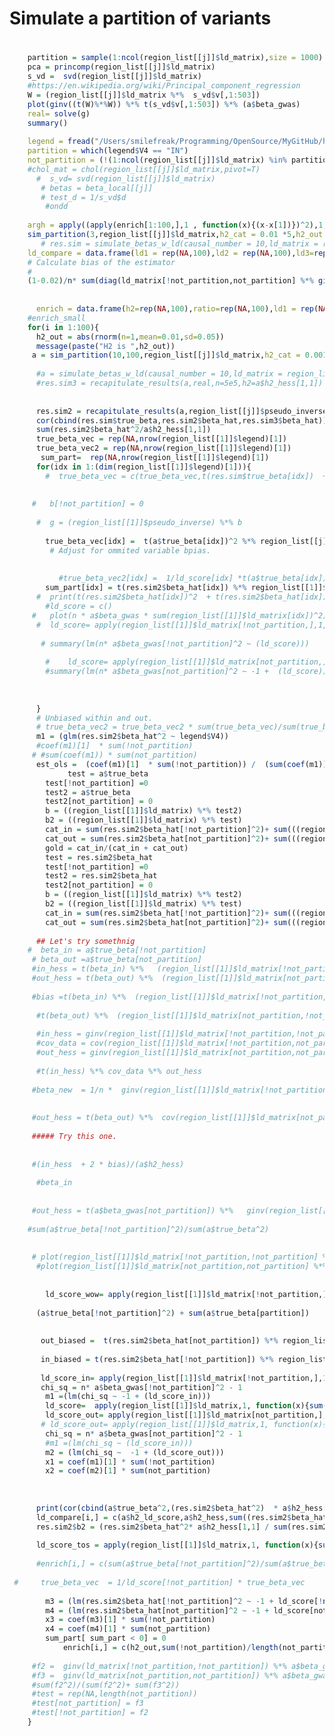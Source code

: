 # Simulate a partition of variants
#

```r

    partition = sample(1:ncol(region_list[[j]]$ld_matrix),size = 1000)
    pca = princomp(region_list[[j]]$ld_matrix)
    s_vd =  svd(region_list[[j]]$ld_matrix)
    #https://en.wikipedia.org/wiki/Principal_component_regression
    W = (region_list[[j]]$ld_matrix %*%  s_vd$v[,1:503])
    plot(ginv((t(W)%*%W)) %*% t(s_vd$v[,1:503]) %*% (a$beta_gwas)
    real= solve(g)
    summary()
    
    legend = fread("/Users/smilefreak/Programming/OpenSource/MyGitHub/hess/causal_betas/dat/ct_and_ctg_bedfiles/cell_type_group_specific/legend.txt", header=F)
    partition = which(legend$V4 == "IN")
    not_partition = (!(1:ncol(region_list[[j]]$ld_matrix) %in% partition))
    #chol_mat = chol(region_list[[j]]$ld_matrix,pivot=T)
      #  s_vd= svd(region_list[[j]]$ld_matrix)
       # betas = beta_local[[j]]
       # test_d = 1/s_vd$d
        #ondd
    
    argh = apply((apply(enrich[1:100,],1 , function(x){(x-x[1])})^2),1,mean)
    sim_partition(3,region_list[[j]]$ld_matrix,h2_cat = 0.01 *5,h2_out = 0.01,n=5e5,category = !not_partition)
       # res.sim = simulate_betas_w_ld(causal_number = 10,ld_matrix = region_list[[1]]$ld_matrix,h2=0.001,n=n,only_these_idxs=!not_partitionpartition) 
    ld_compare = data.frame(ld1 = rep(NA,100),ld2 = rep(NA,100),ld3=rep(NA,100),ld4=rep(NA,100))
    # Calculate bias of the estimator
    #
    (1-0.02)/n* sum(diag(ld_matrix[!not_partition,not_partition] %*% ginv(ld_matrix[not_partition,not_partition]) %*%t(ld_matrix[!not_partition,not_partition]) %*% ginv(ld_matrix[!not_partition,!not_partition])))
    
    
      enrich = data.frame(h2=rep(NA,100),ratio=rep(NA,100),ld1 = rep(NA,100),ld2 = rep(NA,100),ld3=rep(NA,100),ld4=rep(NA,100),ld5=rep(NA,100),ld_score=rep(NA,100),biase_hess=rep(NA,100),new_ld_score=rep(NA,100), est_ols=rep(NA,100),new_projection=rep(NA,100),gold=rep(NA,100))
    #enrich_small 
    for(i in 1:100){
      h2_out = abs(rnorm(n=1,mean=0.01,sd=0.05))
      message(paste("H2 is ",h2_out))
     a = sim_partition(10,100,region_list[[j]]$ld_matrix,h2_cat = 0.001,h2_out = h2_out,n=5e5,category = !not_partition,chol_mat=chol_mat)
      
      #a = simulate_betas_w_ld(causal_number = 10,ld_matrix = region_list[[1]]$ld_matrix,h2=0.001,n=n,chol_mat = chol_mat)
      #res.sim3 = recapitulate_results(a,real,n=5e5,h2=a$h2_hess[1,1])
      
      
      res.sim2 = recapitulate_results(a,region_list[[j]]$pseudo_inverse,n=5e5,h2=a$h2_hess[1,1])
      cor(cbind(res.sim$true_beta,res.sim2$beta_hat,res.sim3$beta_hat))
      sum(res.sim2$beta_hat^2/a$h2_hess[1,1])
      true_beta_vec = rep(NA,nrow(region_list[[1]]$legend)[1])
      true_beta_vec2 = rep(NA,nrow(region_list[[1]]$legend)[1])
       sum_part=  rep(NA,nrow(region_list[[1]]$legend)[1])
      for(idx in 1:(dim(region_list[[1]]$legend)[1])){
        #  true_beta_vec = c(true_beta_vec,t(res.sim$true_beta[idx])  + region_list[[j]]$ld_matrix[idx,c(1:dim(region_list[[1]]$legend)[1])[-idx]]  %*% res.sim$true_beta[c(1:dim(region_list[[1]]$legend)[1])[-idx]]) 
 
        
     #   b[!not_partition] = 0
        
      #  g = (region_list[[1]]$pseudo_inverse) %*% b
        
        true_beta_vec[idx] =  t(a$true_beta[idx])^2 %*% region_list[[j]]$ld_matrix[idx,c(1:dim(region_list[[1]]$legend)[1])]  %*% a$true_beta[c(1:dim(region_list[[1]]$legend)[1])]
         # Adjust for ommited variable bpias. 
          
          
           #true_beta_vec2[idx] =  1/ld_score[idx] *t(a$true_beta[idx]) %*% region_list[[j]]$ld_matrix[idx,c(1:dim(region_list[[1]]$legend)[1])]  %*% a$true_beta[c(1:dim(region_list[[1]]$legend)[1])]
        sum_part[idx] = t(res.sim2$beta_hat[idx]) %*% region_list[[1]]$ld_matrix[idx,c(1:dim(region_list[[1]]$legend)[1])]  %*% res.sim2$beta_hat[c(1:dim(region_list[[1]]$legend)[1])] 
      #  print(t(res.sim2$beta_hat[idx])^2  + t(res.sim2$beta_hat[idx]) %*% region_list[[j]]$ld_matrix[idx,c(1:dim(region_list[[1]]$legend)[1])[-idx]]  %*% res.sim2$beta_hat[c(1:dim(region_list[[1]]$legend)[1])[-idx]])
        #ld_score = c()
     #   plot(n * a$beta_gwas * sum(region_list[[1]]$ld_matrix[idx])^2)
      #  ld_score= apply(region_list[[1]]$ld_matrix[!not_partition,],1, function(x){sum(x[!not_partition]^2)})  * n + 1
        
       # summary(lm(n* a$beta_gwas[!not_partition]^2 ~ (ld_score)))
        
        #    ld_score= apply(region_list[[1]]$ld_matrix[not_partition,],1, function(x){sum(x[not_partition]^2)})  * n + 1
        #summary(lm(n* a$beta_gwas[not_partition]^2 ~ -1 +  (ld_score)))
        
        
        
      }
      # Unbiased within and out.
      # true_beta_vec2 = true_beta_vec2 * sum(true_beta_vec)/sum(true_beta_vec2)
      m1 = (glm(res.sim2$beta_hat^2 ~ legend$V4))
      #coef(m1)[1]  * sum(!not_partition) 
     # #sum(coef(m1)) * sum(not_partition) 
      est_ols =  (coef(m1)[1]  * sum(!not_partition)) /  (sum(coef(m1)) * sum(not_partition) +  (coef(m1)[1]  * sum(!not_partition)))
             test = a$true_beta 
        test[!not_partition] =0
        test2 = a$true_beta
        test2[not_partition] = 0
        b = ((region_list[[1]]$ld_matrix) %*% test2)
        b2 = ((region_list[[1]]$ld_matrix) %*% test)
        cat_in = sum(res.sim2$beta_hat[!not_partition]^2)+ sum(((region_list[[1]]$pseudo_inverse) %*% b2)[!not_partition]^2)
        cat_out = sum(res.sim2$beta_hat[not_partition]^2)+ sum(((region_list[[1]]$pseudo_inverse) %*% b)[not_partition]^2)
        gold = cat_in/(cat_in + cat_out)
        test = res.sim2$beta_hat
        test[!not_partition] =0
        test2 = res.sim2$beta_hat
        test2[not_partition] = 0
        b = ((region_list[[1]]$ld_matrix) %*% test2)
        b2 = ((region_list[[1]]$ld_matrix) %*% test)
        cat_in = sum(res.sim2$beta_hat[!not_partition]^2)+ sum(((region_list[[1]]$pseudo_inverse) %*% b2)[!not_partition]^2)
        cat_out = sum(res.sim2$beta_hat[not_partition]^2)+ sum(((region_list[[1]]$pseudo_inverse) %*% b)[not_partition]^2)
        
      ## Let's try somethnig
    #  beta_in = a$true_beta[!not_partition] 
     # beta_out =a$true_beta[not_partition]
     #in_hess = t(beta_in) %*%   (region_list[[1]]$ld_matrix[!not_partition,!not_partition]) %*% (beta_in)
     #out_hess = t(beta_out) %*%  (region_list[[1]]$ld_matrix[not_partition,not_partition]) %*% (beta_out)
     
     #bias =t(beta_in) %*%  (region_list[[1]]$ld_matrix[!not_partition,not_partition]) %*% (beta_out)
     
      #t(beta_out) %*%  (region_list[[1]]$ld_matrix[not_partition,!not_partition]) %*% (beta_in)
     
      #in_hess = ginv(region_list[[1]]$ld_matrix[!not_partition,!not_partition]) %*% a$beta_gwas[!not_partition]
      #cov_data = cov(region_list[[1]]$ld_matrix[!not_partition,not_partition])
      #out_hess = ginv(region_list[[1]]$ld_matrix[not_partition,not_partition]) %*% a$beta_gwas[not_partition]
          
      #t(in_hess) %*% cov_data %*% out_hess 
      
     #beta_new  = 1/n *  ginv(region_list[[1]]$ld_matrix[!not_partition,!not_partition]) %*%  (region_list[[1]]$ld_matrix[!not_partition,not_partition]) %*% ginv(region_list[[1]]$ld_matrix[not_partition,not_partition]) 
      
      
     #out_hess = t(beta_out) %*%  cov(region_list[[1]]$ld_matrix[not_partition,not_partition]) %*% (beta_out)  
       
     ##### Try this one. 
     
     
     #(in_hess  + 2 * bias)/(a$h2_hess)
           
      #beta_in
      
      
     #out_hess = t(a$beta_gwas[not_partition]) %*%   ginv(region_list[[1]]$ld_matrix[not_partition,not_partition]) %*% a$beta_gwas[not_partition]  
      
    #sum(a$true_beta[!not_partition]^2)/sum(a$true_beta^2)
      
      
     # plot(region_list[[1]]$ld_matrix[!not_partition,!not_partition] %*% res.sim2$beta_hat[!not_partition])
      #plot(region_list[[1]]$ld_matrix[not_partition,not_partition] %*% res.sim2$beta_hat[not_partition])
      
      
        ld_score_wow= apply(region_list[[1]]$ld_matrix[!not_partition,],1, function(x){sum(x[not_partition]^2)})
      
      (a$true_beta[!not_partition]^2) + sum(a$true_beta[partition])
      
      
       out_biased =  t(res.sim2$beta_hat[not_partition]) %*% region_list[[1]]$ld_matrix[not_partition,not_partition] %*% res.sim2$beta_hat[not_partition] + t(res.sim2$beta_hat[!not_partition]) %*% region_list[[1]]$ld_matrix[!not_partition,not_partition] %*% res.sim2$beta_hat[not_partition]
       
       in_biased = t(res.sim2$beta_hat[!not_partition]) %*% region_list[[1]]$ld_matrix[!not_partition,!not_partition] %*% res.sim2$beta_hat[!not_partition] 
       
       ld_score_in= apply(region_list[[1]]$ld_matrix[!not_partition,],1, function(x){sum(x[!not_partition]^2)})  * n
       chi_sq = n* a$beta_gwas[!not_partition]^2 - 1
        m1 =(lm(chi_sq ~ -1 + (ld_score_in)))
        ld_score=  apply(region_list[[1]]$ld_matrix,1, function(x){sum(x^2)})
        ld_score_out= apply(region_list[[1]]$ld_matrix[not_partition,],1, function(x){sum(x[not_partition]^2)})  * n + 1
       # ld_score_out= apply(region_list[[1]]$ld_matrix,1, function(x){sum(x^2)})  * n + 1
        chi_sq = n* a$beta_gwas[not_partition]^2 - 1
        #m1 =(lm(chi_sq ~ (ld_score_in)))
        m2 = (lm(chi_sq ~  -1 + (ld_score_out))) 
        x1 = coef(m1)[1] * sum(!not_partition)
        x2 = coef(m2)[1] * sum(not_partition)
        
        
        
      print(cor(cbind(a$true_beta^2,(res.sim2$beta_hat^2)  * a$h2_hess[1,1]/sum(res.sim2$beta_hat^2),true_beta_vec,sum_part)))
      ld_compare[i,] = c(a$h2_ld_score,a$h2_hess,sum((res.sim2$beta_hat^2)  * a$h2_hess[1,1]/sum(res.sim2$beta_hat^2)),sum(true_beta_vec))
      res.sim2$b2 = (res.sim2$beta_hat^2* a$h2_hess[1,1] / sum(res.sim2$beta_hat^2))
      
      ld_score_tos = apply(region_list[[1]]$ld_matrix,1, function(x){sum(x^2)})
      
      #enrich[i,] = c(sum(a$true_beta[!not_partition]^2)/sum(a$true_beta[not_partition]^2),sum(res.sim2$b2[!not_partition])/sum(res.sim2$b2[not_partition]),sum(true_beta_vec[!not_partition])/sum(true_beta_vec[not_partition]),sum(sum_part[!not_partition])/sum(sum_part[not_partition]),sum(a$beta_gwas[!not_partition]^2)/sum(a$beta_gwas[not_partition]^2),x1/x2,in_biased/out_biased)
      
 #     true_beta_vec  = 1/ld_score[!not_partition] * true_beta_vec 
        
        m3 = (lm(res.sim2$beta_hat[!not_partition]^2 ~ -1 + ld_score[!not_partition]))
        m4 = (lm(res.sim2$beta_hat[not_partition]^2 ~ -1 + ld_score[not_partition]))
        x3 = coef(m3)[1] * sum(!not_partition)
        x4 = coef(m4)[1] * sum(not_partition)
        sum_part[ sum_part < 0] = 0
            enrich[i,] = c(h2_out,sum(!not_partition)/length(not_partition),sum(a$true_beta[!not_partition]^2)/sum(a$true_beta^2),sum(res.sim2$b2[!not_partition])/sum(res.sim2$b2),sum(true_beta_vec[!not_partition])/sum(true_beta_vec),sum(sum_part[!not_partition])/sum(sum_part),sum(a$beta_gwas[!not_partition]^2)/sum(a$beta_gwas^2),x1/(x1+x2),in_biased/(out_biased + in_biased),x3/(x3+x4),est_ols, cat_in/(cat_in + cat_out),gold)
            
     #f2 =  ginv(ld_matrix[!not_partition,!not_partition]) %*% a$beta_gwas[!not_partition]
     #f3 =  ginv(ld_matrix[not_partition,not_partition]) %*% a$beta_gwas[not_partition] 
     #sum(f2^2)/(sum(f2^2)+ sum(f3^2))
     #test = rep(NA,length(not_partition))
     #test[not_partition] = f3
     #test[!not_partition] = f2
    }
    
    
```